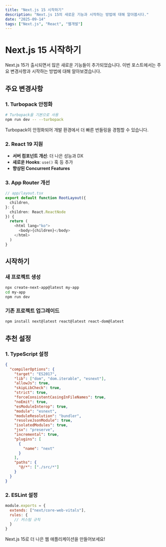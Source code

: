 ```yaml
---
title: "Next.js 15 시작하기"
description: "Next.js 15의 새로운 기능과 시작하는 방법에 대해 알아봅시다."
date: "2025-09-14"
tags: ["Next.js", "React", "웹개발"]
---
```


# Next.js 15 시작하기

Next.js 15가 출시되면서 많은 새로운 기능들이 추가되었습니다. 이번 포스트에서는 주요 변경사항과 시작하는 방법에 대해 알아보겠습니다.

## 주요 변경사항

### 1. Turbopack 안정화

```bash
# Turbopack을 기본으로 사용
npm run dev -- --turbopack
```

Turbopack이 안정화되어 개발 환경에서 더 빠른 번들링을 경험할 수 있습니다.

### 2. React 19 지원

- **서버 컴포넌트 개선**: 더 나은 성능과 DX
- **새로운 Hooks**: `use()` 훅 등 추가
- **향상된 Concurrent Features**

### 3. App Router 개선

```typescript
// app/layout.tsx
export default function RootLayout({
  children,
}: {
  children: React.ReactNode
}) {
  return (
    <html lang="ko">
      <body>{children}</body>
    </html>
  )
}
```

## 시작하기

### 새 프로젝트 생성

```bash
npx create-next-app@latest my-app
cd my-app
npm run dev
```

### 기존 프로젝트 업그레이드

```bash
npm install next@latest react@latest react-dom@latest
```

## 추천 설정

### 1. TypeScript 설정

```json
{
  "compilerOptions": {
    "target": "ES2017",
    "lib": ["dom", "dom.iterable", "esnext"],
    "allowJs": true,
    "skipLibCheck": true,
    "strict": true,
    "forceConsistentCasingInFileNames": true,
    "noEmit": true,
    "esModuleInterop": true,
    "module": "esnext",
    "moduleResolution": "bundler",
    "resolveJsonModule": true,
    "isolatedModules": true,
    "jsx": "preserve",
    "incremental": true,
    "plugins": [
      {
        "name": "next"
      }
    ],
    "paths": {
      "@/*": ["./src/*"]
    }
  }
}
```

### 2. ESLint 설정

```javascript
module.exports = {
  extends: ["next/core-web-vitals"],
  rules: {
    // 커스텀 규칙
  }
}
```

Next.js 15로 더 나은 웹 애플리케이션을 만들어보세요!